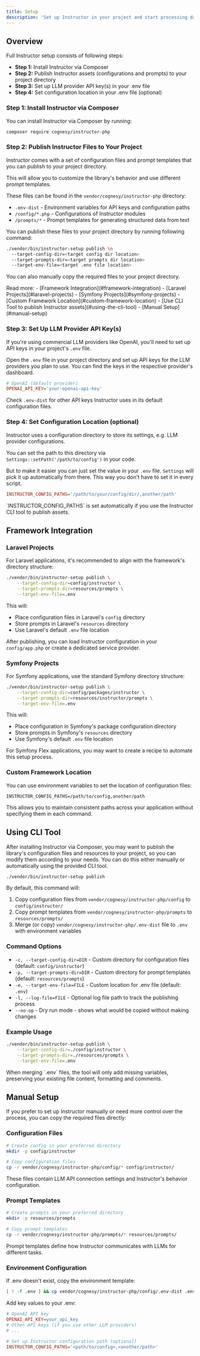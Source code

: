 ```yaml
---
title: Setup
description: 'Set up Instructor in your project and start processing data with LLMs'
---
```


## Overview

Full Instructor setup consists of following steps:
 - **Step 1:** Install Instructor via Composer
 - **Step 2:** Publish Instructor assets (configurations and prompts) to your project directory
 - **Step 3:** Set up LLM provider API key(s) in your .env file
 - **Step 4:** Set configuration location in your .env file (optional)

### Step 1: Install Instructor via Composer

You can install Instructor via Composer by running:

```bash
composer require cognesy/instructor-php
```

### Step 2: Publish Instructor Files to Your Project

Instructor comes with a set of configuration files and prompt templates that you can publish to your project directory.

This will allow you to customize the library's behavior and use different prompt templates.

These files can be found in the `vendor/cognesy/instructor-php` directory:
- `.env-dist` - Environment variables for API keys and configuration paths
- `/config/*.php` - Configurations of Instructor modules
- `/prompts/*` - Prompt templates for generating structured data from text

You can publish these files to your project directory by running following command:

```bash
./vendor/bin/instructor-setup publish \n
  --target-config-dir=<target config dir location>
  --target-prompts-dir=<target prompts dir location>
  --target-env-file=<target .env file location>
```

You can also manually copy the required files to your project directory.

<Info>
Read more:
- [Framework Integration](#framework-integration)
    - [Laravel Projects](#laravel-projects)
    - [Symfony Projects](#symfony-projects)
    - [Custom Framework Location](#custom-framework-location)
- [Use CLI Tool to publish Instructor assets](#using-the-cli-tool)
- [Manual Setup](#manual-setup)
</Info>

### Step 3: Set Up LLM Provider API Key(s)

If you're using commercial LLM providers like OpenAI, you'll need to set up API keys in your project's `.env` file.

Open the `.env` file in your project directory and set up API keys for the LLM providers you plan to use. You can find
the keys in the respective provider's dashboard.

```ini .env
# OpenAI (default provider)
OPENAI_API_KEY='your-openai-api-key'
```

Check `.env-dist` for other API keys Instructor uses in its default configuration files.


### Step 4: Set Configuration Location (optional)

Instructor uses a configuration directory to store its settings, e.g. LLM provider configurations.

You can set the path to this directory via `Settings::setPath('/path/to/config')` in your code.

But to make it easier you can just set the value in your `.env` file. `Settings` will pick it up automatically
from there. This way you don't have to set it in every script.

```ini .env
INSTRUCTOR_CONFIG_PATHS='/path/to/your/config/dir/,another/path'
```

<Note>
`INSTRUCTOR_CONFIG_PATHS` is set automatically if you use the Instructor CLI tool to publish assets.
</Note>



## Framework Integration

### Laravel Projects

For Laravel applications, it's recommended to align with the framework's directory structure:

```bash
./vendor/bin/instructor-setup publish \
    --target-config-dir=config/instructor \
    --target-prompts-dir=resources/prompts \
    --target-env-file=.env
```

This will:
- Place configuration files in Laravel's `config` directory
- Store prompts in Laravel's `resources` directory
- Use Laravel's default `.env` file location

After publishing, you can load Instructor configuration in your `config/app.php` or create a dedicated service provider.


### Symfony Projects

For Symfony applications, use the standard Symfony directory structure:

```bash
./vendor/bin/instructor-setup publish \
    --target-config-dir=config/packages/instructor \
    --target-prompts-dir=resources/instructor/prompts \
    --target-env-file=.env
```

This will:
- Place configuration in Symfony's package configuration directory
- Store prompts in Symfony's `resources` directory
- Use Symfony's default `.env` file location

For Symfony Flex applications, you may want to create a recipe to automate this setup process.


### Custom Framework Location

You can use environment variables to set the location of configuration files:
```
INSTRUCTOR_CONFIG_PATHS=/path/to/config,another/path
```

This allows you to maintain consistent paths across your application without specifying them in each command.




## Using CLI Tool

After installing Instructor via Composer, you may want to publish the library's configuration files
and resources to your project, so you can modify them according to your needs. You can do this either
manually or automatically using the provided CLI tool.

```bash
./vendor/bin/instructor-setup publish
```

By default, this command will:
1. Copy configuration files from `vendor/cognesy/instructor-php/config` to `config/instructor/`
2. Copy prompt templates from `vendor/cognesy/instructor-php/prompts` to `resources/prompts/`
3. Merge (or copy) `vendor/cognesy/instructor-php/.env-dist` file to `.env` with environment variables

### Command Options

- `-c, --target-config-dir=DIR` - Custom directory for configuration files (default: `config/instructor`)
- `-p, --target-prompts-dir=DIR` - Custom directory for prompt templates (default: `resources/prompts`)
- `-e, --target-env-file=FILE` - Custom location for .env file (default: `.env`)
- `-l, --log-file=FILE` - Optional log file path to track the publishing process
- `--no-op` - Dry run mode - shows what would be copied without making changes

### Example Usage

```bash
./vendor/bin/instructor-setup publish \
    --target-config-dir=./config/instructor \
    --target-prompts-dir=./resources/prompts \
    --target-env-file=.env
```

<Note>
When merging `.env` files, the tool will only add missing variables, preserving your existing file content, formatting and comments.
</Note>


## Manual Setup

If you prefer to set up Instructor manually or need more control over the process, you can copy the required files directly:

### Configuration Files

```bash
# Create config in your preferred directory
mkdir -p config/instructor

# Copy configuration files
cp -r vendor/cognesy/instructor-php/config/* config/instructor/
```
These files contain LLM API connection settings and Instructor's behavior configuration.

### Prompt Templates

```bash
# Create prompts in your preferred directory
mkdir -p resources/prompts

# Copy prompt templates
cp -r vendor/cognesy/instructor-php/prompts/* resources/prompts/
```
Prompt templates define how Instructor communicates with LLMs for different tasks.

### Environment Configuration

If .env doesn't exist, copy the environment template:

```bash
[ ! -f .env ] && cp vendor/cognesy/instructor-php/config/.env-dist .env
```

Add key values to your .env:
```ini
# OpenAI API key
OPENAI_API_KEY=your_api_key
# Other API keys (if you use other LLM providers)
# ...

# Set up Instructor configuration path (optional)
INSTRUCTOR_CONFIG_PATHS='<path/to/config>,<another/path>'
```
